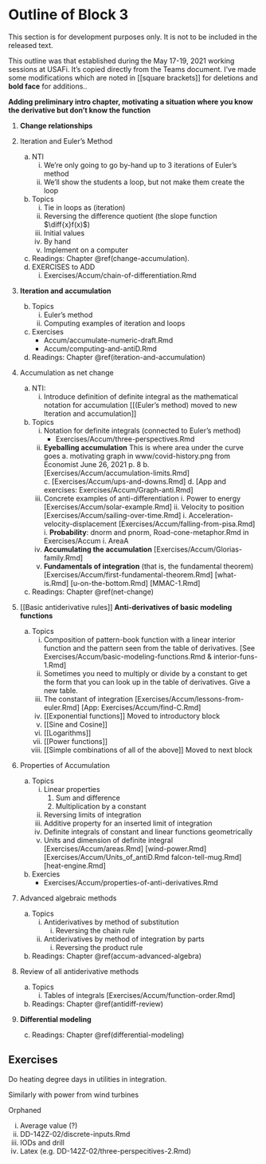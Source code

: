 # Outline of Block 3 {.unnumbered}

::: {.todo}
This section is for development purposes only. It is not to be included in the released text.
:::

This outline was that established during the May 17-19, 2021 working sessions at USAFi. It's copied directly from the Teams document. I've made some modifications which are noted in [[square brackets]] for deletions and **bold face** for additions..

**Adding preliminary intro chapter, motivating a situation where you know the derivative but don't know the function**

1. **Change relationships**

1. Iteration and Euler’s Method
    a. NTI
        i. We’re only going to go by-hand up to 3 iterations of Euler’s method
        i. We’ll show the students a loop, but not make them create the loop
    b. Topics
        i. Tie in loops as (iteration)
        i. Reversing the difference quotient (the slope function $\diff{x}f(x)$)
        i. Initial values
        i. By hand
        i. Implement on a computer
    c. Readings: Chapter \@ref(change-accumulation).
    d. EXERCISES to ADD
        i. Exercises/Accum/chain-of-differentiation.Rmd

2. **Iteration and accumulation**
    b. Topics
        i. Euler's method
        ii. Computing examples of iteration and loops
    c. Exercises
        - Accum/accumulate-numeric-draft.Rmd
        - Accum/computing-and-antiD.Rmd
    d. Readings: Chapter \@ref(iteration-and-accumulation)

2. Accumulation as net change
    a. NTI:
        i. Introduce definition of definite integral as the mathematical notation for accumulation [[(Euler’s method) moved to new Iteration and accumulation]]
    b. Topics
        i. Notation for definite integrals (connected to Euler's method)
            - Exercises/Accum/three-perspectives.Rmd
        iii. **Eyeballing accumulation** This is where area under the curve goes
            a. motivating graph in www/covid-history.png from Economist June 26, 2021 p. 8
            b. [Exercises/Accum/accumulation-limits.Rmd]
            c. [Exercises/Accum/ups-and-downs.Rmd]
            d. [App and exercises: Exercises/Accum/Graph-anti.Rmd]
        iii. Concrete examples of anti-differentiation
            i. Power to energy [Exercises/Accum/solar-example.Rmd]
            ii. Velocity to position [Exercises/Accum/sailing-over-time.Rmd]
            i. Acceleration-velocity-displacement [Exercises/Accum/falling-from-pisa.Rmd]
            i. **Probability**: dnorm and pnorm, Road-cone-metaphor.Rmd in Exercises/Accum
            i. AreaA
        iv. **Accumulating the accumulation** [Exercises/Accum/Glorias-family.Rmd]
        v. **Fundamentals of integration** (that is, the fundamental theorem) [Exercises/Accum/first-fundamental-theorem.Rmd] [what-is.Rmd] [u-on-the-bottom.Rmd] [MMAC-1.Rmd]
    c. Readings: Chapter \@ref(net-change)
    

3. [[Basic antiderivative rules]] **Anti-derivatives of basic modeling functions**
    a. Topics
        i. Composition of pattern-book function with a linear interior function and the pattern seen from the table of derivatives. [See Exercises/Accum/basic-modeling-functions.Rmd & interior-funs-1.Rmd]
        i. Sometimes you need to multiply or divide by a constant to get the form that you can look up in the table of derivatives. Give a new table.
        iii. The constant of integration [Exercises/Accum/lessons-from-euler.Rmd] [App: Exercises/Accum/find-C.Rmd]
        i. [[Exponential functions]] Moved to introductory block
        i. [[Sine and Cosine]]
        i. [[Logarithms]]
        i. [[Power functions]]
        i. [[Simple combinations of all of the above]] Moved to next block

4. Properties of Accumulation
    a. Topics 
        i. Linear properties
            1. Sum and difference
            1. Multiplication by a constant
        i. Reversing limits of integration
        i. Additive property for an inserted limit of integration
        i. Definite integrals of constant and linear functions geometrically
        i. Units and dimension of definite integral [Exercises/Accum/areas.Rmd] [wind-power.Rmd] [Exercises/Accum/Units_of_antiD.Rmd falcon-tell-mug.Rmd] [heat-engine.Rmd]
    b. Exercies
        - Exercises/Accum/properties-of-anti-derivatives.Rmd

5. Advanced algebraic methods
    a. Topics
        i. Antiderivatives by method of substitution
            i. Reversing the chain rule
        i. Antiderivatives by method of integration by parts
            i. Reversing the product rule
    b. Readings: Chapter \@ref(accum-advanced-algebra)

7. Review of all antiderivative methods
    a. Topics
        i. Tables of integrals [Exercises/Accum/function-order.Rmd]
    b. Readings: Chapter \@ref(antidiff-review)
    
8. **Differential modeling**
    c. Readings: Chapter \@ref(differential-modeling)

## Exercises 

Do heating degree days in utilities in integration.

Similarly with power from wind turbines






Orphaned

i. Average value (?)
i. DD-142Z-02/discrete-inputs.Rmd
i. IODs and drill
i. Latex (e.g. DD-142Z-02/three-perspecitives-2.Rmd)

